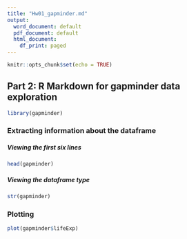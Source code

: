 ```yaml
---
title: "Hw01_gapminder.md"
output:
  word_document: default
  pdf_document: default
  html_document:
    df_print: paged
---
```


```r
knitr::opts_chunk$set(echo = TRUE)
```



## Part 2: R Markdown for gapminder data exploration


```r

library(gapminder)
```

### Extracting information about the dataframe 

##### Viewing the first six lines 

```r
head(gapminder)
```

##### Viewing the dataframe type

```r
str(gapminder)
```

### Plotting

```r
plot(gapminder$lifeExp)
```




